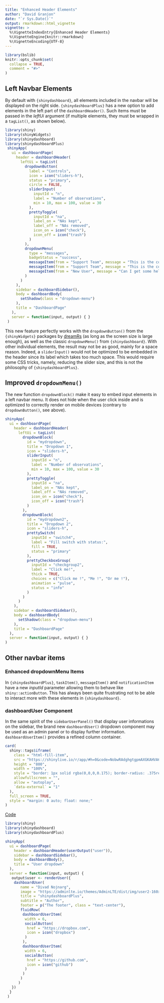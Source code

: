 ```yaml
---
title: "Enhanced Header Elements"
author: "David Granjon"
date: "`r Sys.Date()`"
output: rmarkdown::html_vignette
vignette: >
  %\VignetteIndexEntry{Enhanced Header Elements}
  %\VignetteEngine{knitr::rmarkdown}
  %\VignetteEncoding{UTF-8}
---
```


```r
library(bslib)
knitr::opts_chunk$set(
  collapse = TRUE,
  comment = "#>"
)
```

## Left Navbar Elements

By default with `{shinydashboard}`, all elements included in the navbar will be 
displayed on the right side. `{shinydashboardPlus}` has a new option to add
elements in the left part of the `dashboardHeader()`. Such items must be passed in the _leftUi_ argument (if multiple elements, they must be wrapped in a `tagList()`, as shown below).


```r
library(shiny)
library(shinyWidgets)
library(shinydashboard)
library(shinydashboardPlus)
 shinyApp(
   ui = dashboardPage(
     header = dashboardHeader(
       leftUi = tagList(
         dropdownButton(
           label = "Controls",
           icon = icon("sliders-h"),
           status = "primary",
           circle = FALSE,
           sliderInput(
             inputId = "n",
             label = "Number of observations",
             min = 10, max = 100, value = 30
           ),
           prettyToggle(
             inputId = "na",
             label_on = "NAs kept",
             label_off = "NAs removed",
             icon_on = icon("check"),
             icon_off = icon("trash")
           )
         ),
         dropdownMenu(
           type = "messages", 
           badgeStatus = "success",
           messageItem(from = "Support Team", message = "This is the content of a message.", time = "5 mins"),
           messageItem(from = "Support Team", message = "This is the content of another message.", time = "2 hours"),
           messageItem(from = "New User", message = "Can I get some help?", time = "Today")
         )
       )
     ),
     sidebar = dashboardSidebar(),
     body = dashboardBody(
       setShadow(class = "dropdown-menu")
     ),
     title = "DashboardPage"
   ),
   server = function(input, output) { }
 )
```

This new feature perfectly works with the `dropdownButton()` from the `{shinyWidgets}` packages
by [dreamRs](https://twitter.com/_pvictorr) (as long as the screen size is large enough), 
as well as the classic `dropdownMenu()` from `{shinydashboard}`. With other individual elements, the result may not be as good, mainly for a space reason. Indeed, a `sliderInput()` would not be optimized to be embedded in the header since its label which takes too much space. This would require some CSS tricks, namely, reducing the slider size, and this is not the philosophy of 
`{shinydashboardPlus}`. 

## Improved `dropdownMenu()`

The new function `dropdownBlock()` make it easy to embed input elements in a left navbar
menu. It does not hide when the user click inside and is optimized to correctly render on mobile devices (contrary to `dropdownButton()`, see above).

```r
shinyApp(
  ui = dashboardPage(
    header = dashboardHeader(
      leftUi = tagList(
        dropdownBlock(
          id = "mydropdown",
          title = "Dropdown 1",
          icon = "sliders-h",
          sliderInput(
            inputId = "n",
            label = "Number of observations",
            min = 10, max = 100, value = 30
          ),
          prettyToggle(
            inputId = "na",
            label_on = "NAs kept",
            label_off = "NAs removed",
            icon_on = icon("check"),
            icon_off = icon("trash")
          )
        ),
        dropdownBlock(
          id = "mydropdown2",
          title = "Dropdown 2",
          icon = "sliders-h",
          prettySwitch(
            inputId = "switch4",
            label = "Fill switch with status:",
            fill = TRUE, 
            status = "primary"
          ),
          prettyCheckboxGroup(
            inputId = "checkgroup2",
            label = "Click me!", 
            thick = TRUE,
            choices = c("Click me !", "Me !", "Or me !"),
            animation = "pulse", 
            status = "info"
          )
        )
      )
    ),
    sidebar = dashboardSidebar(),
    body = dashboardBody(
      setShadow(class = "dropdown-menu")
    ),
    title = "DashboardPage"
  ),
  server = function(input, output) { }
)
```


## Other navbar items

### Enhanced dropdownMenu Items
In `{shinydashboardPlus}`, `taskItem()`, `messageItem()` and `notificationItem` have a new _inputId_ parameter allowing them to behave like `shiny::actionButton`. This has always been quite frustrating not to be able to interact more with these elements in `{shinydashboard}`.

### dashboardUser Component

In the same spirit of the `sidebarUserPanel()` that display user informations on the sidebar,
the brand new `dashboardUser()` dropdown component may be used as an admin panel or to display further information. `dashboardUserItem()` provides a refined column container.

```r
card(
  shiny::tags$iframe(
    class = "html-fill-item", 
    src = "https://shinylive.io/r/app/#h=0&code=NobwRAdghgtgpmAXGKAHVA6ASmANGAYwHsIAXOMpMAGwEsAjAJykYE8AKAZwAtaJWAlAB0IdJiw48+rACZQe9IixnDRDZmy69+chUsYyACtQCunVSKn8AgunYiABA5O0HAXge7ui5YagBzOHsIJyduOCgZOEZ3T3lvfRkACQioxnYzaIB5E1JUXPswTMYhMAEBXEdQzloo+hZYrx8DAGVauHr0iqqnRRlWRvjmmQAhIn72bpDQ0lpSajhY0oBVTmjPRiJUGSIAdwhSqqmnNcYAN3WPADMTCAJZknY+fNJcByJcl4EHEB6PvNyABJig4ADwAWgcjAoaVW0XYv2mTiaiTh6R6oQc0HgSzAABFaGdIg4AHJEABW0EY-lKbwxoVoMACiw8pW4pDynEQAHpuZEYHxqOQMLQiNzSOF4JxudYZAKIAAZAAqAFFuTJaJxSNzGf5ucUAEzggCMADYAAwADzN5ow5NQNLwDnpTlm8xZzrAVlkQ0SxjMtJdDk4JnoboWuOsuW4RBKTqDVyIRHIMQ8qEKSvCDkTyeitIcBGo8k4uPIltI4IIFBTpWOmKcV1MtSwe2C9dCKOUaIAkuQYG3205drUJbFTZUke3OEQCLQoNQRrlSI8g6FuNCrrj2ZyeerNqhFJaMMQYIHJ+3aMQQh5LyuwDJ94fa6uHKpB6+J+-OwYe32B4PhxkUcPHHF9p1nedFw5Fdz3rdc4E3VkwG3VAuV5fw5m4UNjyIU88BfBxb2vQir0KDCJVDZ9YNCN9B1o+t6JonoAF9aOYxwBDAZiAF0gA", 
    height = "800", 
    width = "100%", 
    style = "border: 1px solid rgba(0,0,0,0.175); border-radius: .375rem;", 
    allowfullscreen = "", 
    allow = "autoplay", 
    `data-external` = "1"
  ),
  full_screen = TRUE,
  style = "margin: 0 auto; float: none;"
)
```

<div class="text-center mt-4">
<a class="btn btn-primary" data-bs-toggle="collapse" href="#dashboard-user" role="button" aria-expanded="false" aria-controls="tabLayout">
Code
</a>
</div>

<div class="collapse" id="dashboard-user">
```r
library(shiny)
library(shinydashboard)
library(shinydashboardPlus)

shinyApp(
  ui = dashboardPage(
    header = dashboardHeader(userOutput("user")),
    sidebar = dashboardSidebar(),
    body = dashboardBody(),
    title = "User dropdown"
  ),
  server = function(input, output) {
   output$user <- renderUser({
    dashboardUser(
       name = "Divad Nojnarg", 
       image = "https://adminlte.io/themes/AdminLTE/dist/img/user2-160x160.jpg", 
       title = "shinydashboardPlus",
       subtitle = "Author", 
       footer = p("The footer", class = "text-center"),
       fluidRow(
        dashboardUserItem(
         width = 6,
         socialButton(
          href = "https://dropbox.com",
          icon = icon("dropbox")
         )
        ),
        dashboardUserItem(
         width = 6,
         socialButton(
          href = "https://github.com",
          icon = icon("github")
         )
        )
       )
      )
   })
  }
 )
```
</div>
